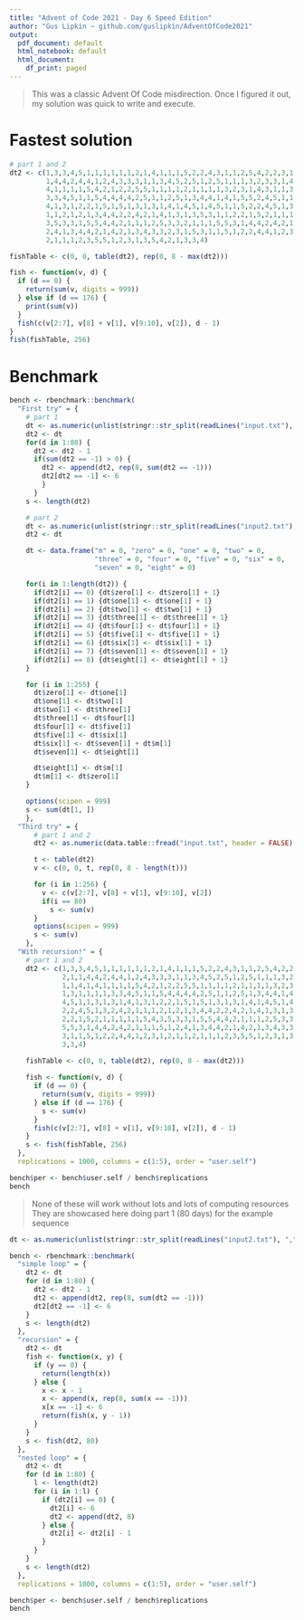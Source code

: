 ```yaml
---
title: "Advent of Code 2021 - Day 6 Speed Edition"
author: "Gus Lipkin ~ github.com/guslipkin/AdventOfCode2021"
output:
  pdf_document: default
  html_notebook: default
  html_document:
    df_print: paged
---
```


> This was a classic Advent Of Code misdirection. Once I figured it out, my solution was quick to write and execute.

# Fastest solution

```r
# part 1 and 2
dt2 <- c(1,3,3,4,5,1,1,1,1,1,1,2,1,4,1,1,1,5,2,2,4,3,1,1,2,5,4,2,2,3,1,2,3,2,1,
         1,4,4,2,4,4,1,2,4,3,3,3,1,1,3,4,5,2,5,1,2,5,1,1,1,3,2,3,3,1,4,1,1,4,1,
         4,1,1,1,1,5,4,2,1,2,2,5,5,1,1,1,1,2,1,1,1,1,3,2,3,1,4,3,1,1,3,1,1,1,1,
         3,3,4,5,1,1,5,4,4,4,4,2,5,1,1,2,5,1,3,4,4,1,4,1,5,5,2,4,5,1,1,3,1,3,1,
         4,1,3,1,2,2,1,5,1,5,1,3,1,3,1,4,1,4,5,1,4,5,1,1,5,2,2,4,5,1,3,2,4,2,1,
         1,1,2,1,2,1,3,4,4,2,2,4,2,1,4,1,3,1,3,5,3,1,1,2,2,1,5,2,1,1,1,1,1,5,4,
         3,5,3,3,1,5,5,4,4,2,1,1,1,2,5,3,3,2,1,1,1,5,5,3,1,4,4,2,4,2,1,1,1,5,1,
         2,4,1,3,4,4,2,1,4,2,1,3,4,3,3,2,3,1,5,3,1,1,5,1,2,2,4,4,1,2,3,1,2,1,1,
         2,1,1,1,2,3,5,5,1,2,3,1,3,5,4,2,1,3,3,4)

fishTable <- c(0, 0, table(dt2), rep(0, 8 - max(dt2)))

fish <- function(v, d) {
  if (d == 0) {
    return(sum(v, digits = 999))
  } else if (d == 176) {
    print(sum(v))
  }
  fish(c(v[2:7], v[8] + v[1], v[9:10], v[2]), d - 1)
}
fish(fishTable, 256)
```

# Benchmark

```r
bench <- rbenchmark::benchmark(
  "First try" = {
    # part 1
    dt <- as.numeric(unlist(stringr::str_split(readLines("input.txt"), ",")))
    dt2 <- dt
    for(d in 1:80) {
      dt2 <- dt2 - 1
      if(sum(dt2 == -1) > 0) {
        dt2 <- append(dt2, rep(8, sum(dt2 == -1)))
        dt2[dt2 == -1] <- 6
        }
      }
    s <- length(dt2)

    # part 2
    dt <- as.numeric(unlist(stringr::str_split(readLines("input2.txt"), ",")))
    dt2 <- dt

    dt <- data.frame("m" = 0, "zero" = 0, "one" = 0, "two" = 0,
                     "three" = 0, "four" = 0, "five" = 0, "six" = 0,
                     "seven" = 0, "eight" = 0)

    for(i in 1:length(dt2)) {
      if(dt2[i] == 0) {dt$zero[1] <- dt$zero[1] + 1}
      if(dt2[i] == 1) {dt$one[1] <- dt$one[1] + 1}
      if(dt2[i] == 2) {dt$two[1] <- dt$two[1] + 1}
      if(dt2[i] == 3) {dt$three[1] <- dt$three[1] + 1}
      if(dt2[i] == 4) {dt$four[1] <- dt$four[1] + 1}
      if(dt2[i] == 5) {dt$five[1] <- dt$five[1] + 1}
      if(dt2[i] == 6) {dt$six[1] <- dt$six[1] + 1}
      if(dt2[i] == 7) {dt$seven[1] <- dt$seven[1] + 1}
      if(dt2[i] == 8) {dt$eight[1] <- dt$eight[1] + 1}
    }

    for (i in 1:255) {
      dt$zero[1] <- dt$one[1]
      dt$one[1] <- dt$two[1]
      dt$two[1] <- dt$three[1]
      dt$three[1] <- dt$four[1]
      dt$four[1] <- dt$five[1]
      dt$five[1] <- dt$six[1]
      dt$six[1] <- dt$seven[1] + dt$m[1]
      dt$seven[1] <- dt$eight[1]

      dt$eight[1] <- dt$m[1]
      dt$m[1] <- dt$zero[1]
    }

    options(scipen = 999)
    s <- sum(dt[1, ])
    },
  "Third try" = {
      # part 1 and 2
      dt2 <- as.numeric(data.table::fread("input.txt", header = FALSE)[1])

      t <- table(dt2)
      v <- c(0, 0, t, rep(0, 8 - length(t)))

      for (i in 1:256) {
        v <- c(v[2:7], v[8] + v[1], v[9:10], v[2])
        if(i == 80)
          s <- sum(v)
      }
      options(scipen = 999)
      s <- sum(v)
    },
  "With recursion!" = {
    # part 1 and 2
    dt2 <- c(1,3,3,4,5,1,1,1,1,1,1,2,1,4,1,1,1,5,2,2,4,3,1,1,2,5,4,2,2,3,1,2,3,
             2,1,1,4,4,2,4,4,1,2,4,3,3,3,1,1,3,4,5,2,5,1,2,5,1,1,1,3,2,3,3,1,4,
             1,1,4,1,4,1,1,1,1,5,4,2,1,2,2,5,5,1,1,1,1,2,1,1,1,1,3,2,3,1,4,3,1,
             1,3,1,1,1,1,3,3,4,5,1,1,5,4,4,4,4,2,5,1,1,2,5,1,3,4,4,1,4,1,5,5,2,
             4,5,1,1,3,1,3,1,4,1,3,1,2,2,1,5,1,5,1,3,1,3,1,4,1,4,5,1,4,5,1,1,5,
             2,2,4,5,1,3,2,4,2,1,1,1,2,1,2,1,3,4,4,2,2,4,2,1,4,1,3,1,3,5,3,1,1,
             2,2,1,5,2,1,1,1,1,1,5,4,3,5,3,3,1,5,5,4,4,2,1,1,1,2,5,3,3,2,1,1,1,
             5,5,3,1,4,4,2,4,2,1,1,1,5,1,2,4,1,3,4,4,2,1,4,2,1,3,4,3,3,2,3,1,5,
             3,1,1,5,1,2,2,4,4,1,2,3,1,2,1,1,2,1,1,1,2,3,5,5,1,2,3,1,3,5,4,2,1,
             3,3,4)

    fishTable <- c(0, 0, table(dt2), rep(0, 8 - max(dt2)))
    
    fish <- function(v, d) {
      if (d == 0) {
        return(sum(v, digits = 999))
      } else if (d == 176) {
        s <- sum(v)
      }
      fish(c(v[2:7], v[8] + v[1], v[9:10], v[2]), d - 1)
    }
    s <- fish(fishTable, 256)
  }, 
  replications = 1000, columns = c(1:5), order = "user.self")

bench$per <- bench$user.self / bench$replications
bench
```


> None of these will work without lots and lots of computing resources
> They are showcased here doing part 1 (80 days) for the example sequence

```r
dt <- as.numeric(unlist(stringr::str_split(readLines("input2.txt"), ",")))

bench <- rbenchmark::benchmark(
  "simple loop" = {
    dt2 <- dt
    for (d in 1:80) {
      dt2 <- dt2 - 1
      dt2 <- append(dt2, rep(8, sum(dt2 == -1)))
      dt2[dt2 == -1] <- 6
    }
    s <- length(dt2)
  }, 
  "recursion" = {
    dt2 <- dt
    fish <- function(x, y) {
      if (y == 0) {
        return(length(x))
      } else {
        x <- x - 1
        x <- append(x, rep(8, sum(x == -1)))
        x[x == -1] <- 6
        return(fish(x, y - 1))
      }
    }
    s <- fish(dt2, 80)
  },
  "nested loop" = {
    dt2 <- dt
    for (d in 1:80) {
      l <- length(dt2)
      for (i in 1:l) {
        if (dt2[i] == 0) {
          dt2[i] <- 6
          dt2 <- append(dt2, 8)
        } else {
          dt2[i] <- dt2[i] - 1
        }
      }
    }
    s <- length(dt2)
  },
  replications = 1000, columns = c(1:5), order = "user.self")

bench$per <- bench$user.self / bench$replications
bench
```

